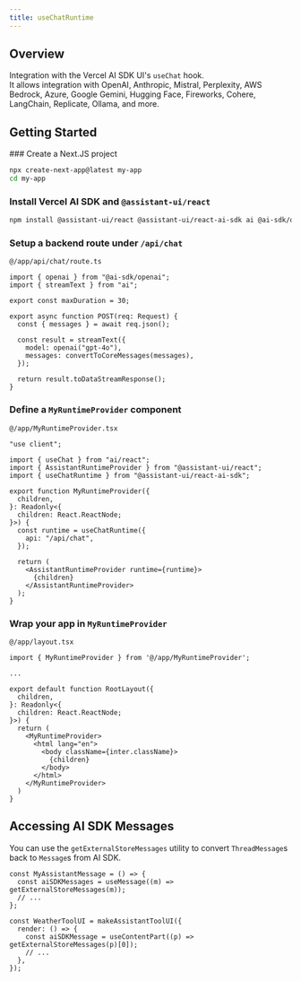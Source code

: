 ```yaml
---
title: useChatRuntime
---
```


## Overview

Integration with the Vercel AI SDK UI's `useChat` hook.  
It allows integration with OpenAI, Anthropic, Mistral, Perplexity, AWS Bedrock, Azure, Google Gemini, Hugging Face, Fireworks, Cohere, LangChain, Replicate, Ollama, and more.

## Getting Started


<Steps>
  <Step>
  ### Create a Next.JS project

```sh
npx create-next-app@latest my-app
cd my-app
```

  </Step>
  <Step>

### Install Vercel AI SDK and `@assistant-ui/react`

```sh npm2yarn
npm install @assistant-ui/react @assistant-ui/react-ai-sdk ai @ai-sdk/openai
```

  </Step>
  <Step>

### Setup a backend route under `/api/chat`

`@/app/api/chat/route.ts`

```tsx
import { openai } from "@ai-sdk/openai";
import { streamText } from "ai";

export const maxDuration = 30;

export async function POST(req: Request) {
  const { messages } = await req.json();

  const result = streamText({
    model: openai("gpt-4o"),
    messages: convertToCoreMessages(messages),
  });

  return result.toDataStreamResponse();
}
```

  </Step>
  <Step>

### Define a `MyRuntimeProvider` component

`@/app/MyRuntimeProvider.tsx`

```tsx
"use client";

import { useChat } from "ai/react";
import { AssistantRuntimeProvider } from "@assistant-ui/react";
import { useChatRuntime } from "@assistant-ui/react-ai-sdk";

export function MyRuntimeProvider({
  children,
}: Readonly<{
  children: React.ReactNode;
}>) {
  const runtime = useChatRuntime({
    api: "/api/chat",
  });

  return (
    <AssistantRuntimeProvider runtime={runtime}>
      {children}
    </AssistantRuntimeProvider>
  );
}
```

  </Step>
  <Step>

### Wrap your app in `MyRuntimeProvider`

`@/app/layout.tsx`

```tsx {1,11,17}
import { MyRuntimeProvider } from '@/app/MyRuntimeProvider';

...

export default function RootLayout({
  children,
}: Readonly<{
  children: React.ReactNode;
}>) {
  return (
    <MyRuntimeProvider>
      <html lang="en">
        <body className={inter.className}>
          {children}
        </body>
      </html>
    </MyRuntimeProvider>
  )
}
```

  </Step>
</Steps>

## Accessing AI SDK Messages

You can use the `getExternalStoreMessages` utility to convert `ThreadMessage`s back to `Message`s from AI SDK.

```tsx
const MyAssistantMessage = () => {
  const aiSDKMessages = useMessage((m) => getExternalStoreMessages(m));
  // ...
};

const WeatherToolUI = makeAssistantToolUI({
  render: () => {
    const aiSDKMessage = useContentPart((p) => getExternalStoreMessages(p)[0]);
    // ...
  },
});
```